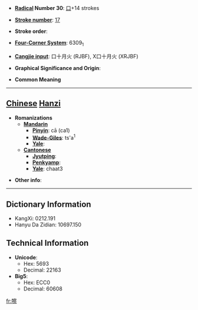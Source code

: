 * '''[[Wiktionary:Chinese radical index| Radical]] Number 30''': [[Wiktionary:Chinese radical index 口|口]]+14 strokes

* '''[[Wiktionary:Chinese total strokes index|Stroke number]]''': [[Wiktionary:Chinese total strokes index 17|17]]

* '''Stroke order''': 

* '''[[Wiktionary:Chinese four corner index|Four-Corner System]]''': 6309<sub>1</sub>

* '''[[Wiktionary:Chinese Cangjie index|Cangjie input]]''': 口十月火 (RJBF), X口十月火 (XRJBF)

* '''Graphical Significance and Origin''': 

* '''Common Meaning'''

----

== [[Chinese]] [[Hanzi]] ==

* '''Romanizations'''
** '''[[Mandarin]]'''
*** '''[[Pinyin]]''': cā (ca1)
*** '''[[Wade-Giles]]''': ts'a<sup>1</sup>
*** '''[[Yale]]''': 
** '''[[Cantonese]]'''
*** '''[[Jyutping]]''':
*** '''[[Penkyamp]]''': 
*** '''[[Yale]]''': chaat3

* '''Other info''': 

----

== Dictionary Information ==

* KangXi: 0212.191
* Hanyu Da Zidian: 10697.150

== Technical Information ==

* '''Unicode''':
** Hex: 5693
** Decimal: 22163
* '''Big5''':
** Hex: ECC0
** Decimal: 60608

[[fr:嚓]]